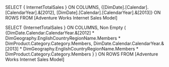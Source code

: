 SELECT { InternetTotalSales } ON COLUMNS,
 {[DimDate].[Calendar].[CalendarYear].&[2012],
 [DimDate].[Calendar].[CalendarYear].&[2013]} ON ROWS
FROM [Adventure Works Internet Sales Model]

SELECT {InternetTotalSales } ON COLUMNS, Non Empty ( {DimDate.Calendar.CalendarYear.&[2012] *
 DimGeography.EnglishCountryRegionName.Members *
 DimProduct.Category.Category.Members,
 DimDate.Calendar.CalendarYear.&[2013] *
 DimGeography.EnglishCountryRegionName.Members *
 DimProduct.Category.Category.Members
 }
 ) ON ROWS
FROM [Adventure Works Internet Sales Model]
